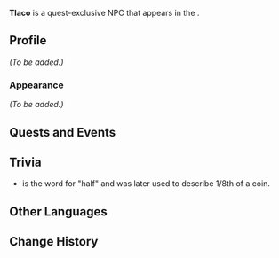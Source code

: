{{Meta
<!-- Remove this template after adding the missing info -->
|missing_NPC_profile  = yes
<!--
|missing_NPC_idle     = yes
|missing_NPC_dialogue = yes
-->
}}
{{Character Infobox
|type             = Quest NPC
|image            = NPC Tlaco.png
|realname         = <!-- Optional, if different from in-game name -->
|deceased         = <!-- Past (for deceased prior to events of the game) or free response -->
|region           = Natlan
|location         = Natlan
|affiliation      = Children of Echoes
|title            = 

|ancestry         = <!-- Clan/family -->
|father           = 
|mother           = 
|spouse           = 
|sibling          = 
|child            = 
|relative         = 

|voiceEN          = 
|voiceCN          = 
|voiceJP          = 
|voiceKR          = 
}}
'''Tlaco''' is a quest-exclusive NPC that appears in the {{Quest|Chapter V}}.
<!--
==Location==
{{subst:#tag:gallery|
NPC Location {{subst:#titleparts:{{subst:PAGENAME}}}}.png{{subst:!}}{{subst:#titleparts:{{subst:PAGENAME}}}}'s location
NPC Location {{subst:#titleparts:{{subst:PAGENAME}}}} Context.png{{subst:!}}Additional context
}}
-->
==Profile==
<!--Detailed story/lore information goes here.-->
''(To be added.)''

===Appearance===
<!--Keep appearance section short and concise. Limit to 2 paragraphs with 3-4 sentences each.-->
''(To be added.)''

==Quests and Events==
{{Quests and Events}}
<!--
==Idle Quotes==
{{Dialogue Start}}
: {{DIcon|Idle}} {{Tx}}
:: {{A|VO {{subst:#titleparts:{{subst:PAGENAME}}}} 01.ogg}} "{{Tx}}"
{{Dialogue End}}

==Dialogue==
{{Dialogue Start}}
:'''{{subst:#titleparts:{{subst:PAGENAME}}}}:''' 
:{{DIcon}}
{{Dialogue End}}
<!--
==Event Dialogue==
===Event Name===
{{Dialogue Start}}
:'''{{subst:#titleparts:{{subst:PAGENAME}}}}:'''
{{Dialogue End}}
-->
==Trivia==
*{{Wt|Tlaco}} is the {{W|Nahuatl}} word for "half" and was later used to describe 1/8th of a {{W|Mexican real}} coin.

==Other Languages==
{{Other Languages|default_hidden=1
|en      = Tlaco
|zhs     = 特拉科
|zhs_rm  = Tèlākē
|zht     = 特拉科
|zht_rm  = Tèlākē
|ja      = トラコ
|ja_rm   = Torako
|ko      = 틀라코
|es      = Tlaco
|fr      = Tlaco
|ru      = Тлако
|th      = Tlaco
|vi      = Tlaco
|de      = Tlaco
|id      = Tlaco
|pt      = Tlaco
|tr      = Tlaco
|it      = Tlaco
}}

==Change History==
{{Change History|5.0}}
<!--
==References==
{{Reflist}}
-->